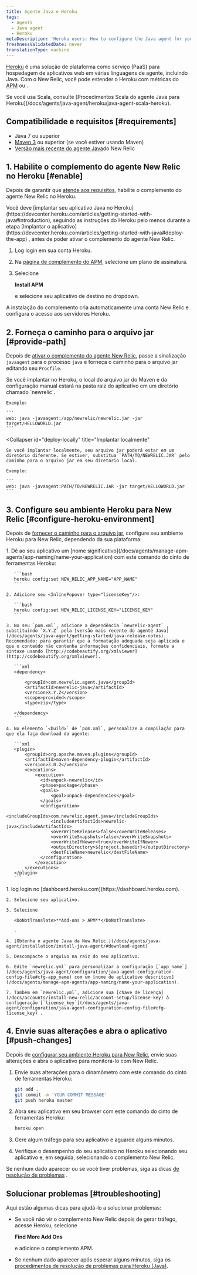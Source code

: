```yaml
---
title: Agente Java e Heroku
tags:
  - Agents
  - Java agent
  - Heroku
metaDescription: 'Heroku users: How to configure the Java agent for your New Relic add-on.'
freshnessValidatedDate: never
translationType: machine
---
```


[Heroku](https://devcenter.heroku.com/articles/newrelic) é uma solução de plataforma como serviço (PaaS) para hospedagem de aplicativos web em várias linguagens de agente, incluindo Java. Com o New Relic, você pode estender o Heroku com métricas do [APM](/docs/apm/new-relic-apm) ou [<InlinePopover type="browser"/>](/docs/browser/new-relic-browser).

<Callout variant="tip">
  Se você usa Scala, consulte [Procedimentos Scala do agente Java para Heroku](/docs/agents/java-agent/heroku/java-agent-scala-heroku).
</Callout>

## Compatibilidade e requisitos [#requirements]

* Java 7 ou superior
* [Maven 3](http://maven.apache.org/download.cgi) ou superior (se você estiver usando Maven)
* [Versão mais recente do agente Java](/docs/release-notes/agent-release-notes/java-release-notes)do New Relic

## 1. Habilite o complemento do agente New Relic no Heroku [#enable]

Depois de garantir que [atende aos requisitos](#requirements), habilite o complemento do agente New Relic no Heroku.

<Callout variant="caution">
  Você deve [implantar seu aplicativo Java no Heroku](https://devcenter.heroku.com/articles/getting-started-with-java#introduction), seguindo as instruções do Heroku pelo menos durante a etapa [Implantar o aplicativo](https://devcenter.heroku.com/articles/getting-started-with-java#deploy-the-app) , antes de poder ativar o complemento do agente New Relic.
</Callout>

1. Log login em sua conta Heroku.

2. Na [página de complemento do APM](https://elements.heroku.com/addons/newrelic#pricing), selecione um plano de assinatura.

3. Selecione

   <DoNotTranslate>**Install APM**</DoNotTranslate>

   e selecione seu aplicativo de destino no dropdown.

A instalação do complemento cria automaticamente uma conta New Relic e configura o acesso aos servidores Heroku.

## 2. Forneça o caminho para o arquivo jar [#provide-path]

Depois de [ativar o complemento do agente New Relic](#enable), passe a sinalização `javaagent` para o processo `java` e forneça o caminho para o arquivo jar editando seu `Procfile`.

<CollapserGroup>
  <Collapser
    id="deploy-heroku"
    title="Implantar no Heroku"
  >
    Se você implantar no Heroku, o local do arquivo jar do Maven e da configuração manual estará na pasta raiz do aplicativo em um diretório chamado `newrelic`.

    Exemplo:

    ```
    web: java -javaagent:/app/newrelic/newrelic.jar -jar target/HELLOWORLD.jar
    ```
  </Collapser>

  <Collapser
    id="deploy-locally"
    title="Implantar localmente"
  >
    Se você implantar localmente, seu arquivo jar poderá estar em um diretório diferente. Se estiver, substitua `PATH/TO/NEWRELIC.JAR` pelo caminho para o arquivo jar em seu diretório local.

    Exemplo:

    ```
    web: java -javaagent:PATH/TO/NEWRELIC.JAR -jar target/HELLOWORLD.jar
    ```
  </Collapser>
</CollapserGroup>

## 3. Configure seu ambiente Heroku para New Relic [#configure-heroku-environment]

Depois de [fornecer o caminho para o arquivo jar](#provide-path), configure seu ambiente Heroku para New Relic, dependendo da sua plataforma:

<CollapserGroup>
  <Collapser
    id="maven-config"
    title="Configuração Maven"
  >
    1. Dê ao seu aplicativo um [nome significativo](/docs/agents/manage-apm-agents/app-naming/name-your-application) com este comando do cinto de ferramentas Heroku:

       ```bash
       heroku config:set NEW_RELIC_APP_NAME="APP_NAME"
       ```

    2. Adicione seu <InlinePopover type="licenseKey"/>:

       ```bash
       heroku config:set NEW_RELIC_LICENSE_KEY="LICENSE_KEY"
       ```

    3. No seu `pom.xml`, adicione a dependência `newrelic-agent` , substituindo `X.Y.Z` pela [versão mais recente do agente Java](/docs/agents/java-agent/getting-started/java-release-notes). Recomendado: para garantir que a formatação adequada seja aplicada e que o conteúdo não contenha informações confidenciais, formate a sintaxe usando [http://codebeautify.org/xmlviewer](http://codebeautify.org/xmlviewer).

       ```xml
       <dependency> 

           <groupId>com.newrelic.agent.java</groupId>
           <artifactId>newrelic-java</artifactId>
           <version>X.Y.Z</version>
           <scope>provided</scope>
           <type>zip</type>

       </dependency>
       ```

    4. No elemento `<build>` de `pom.xml`, personalize a compilação para que ela faça download do agente:

       ```xml
       <plugin>
           <groupId>org.apache.maven.plugins</groupId>
           <artifactId>maven-dependency-plugin</artifactId>
           <version>3.0.2</version>
           <executions>
               <execution>
                 <id>unpack-newrelic</id>
                 <phase>package</phase>
                 <goals>
                     <goal>unpack-dependencies</goal>
                 </goals>
                 <configuration>
                     <includeGroupIds>com.newrelic.agent.java</includeGroupIds>
                     <includeArtifactIds>newrelic-java</includeArtifactIds>
                     <overWriteReleases>false</overWriteReleases>
                     <overWriteSnapshots>false</overWriteSnapshots>
                     <overWriteIfNewer>true</overWriteIfNewer>
                     <outputDirectory>${project.basedir}</outputDirectory>
                     <destFileName>newrelic</destFileName>
                 </configuration>
               </execution>
           </executions>
       </plugin>
       ```
  </Collapser>

  <Collapser title="Configuração manual">
    1. log login no [dashboard.heroku.com](https://dashboard.heroku.com).

    2. Selecione seu aplicativo.

    3. Selecione

       <DoNotTranslate>**Add-ons > APM**</DoNotTranslate>

       .

    4. [Obtenha o agente Java da New Relic.](/docs/agents/java-agent/installation/install-java-agent/#download-agent)

    5. Descompacte o arquivo na raiz do seu aplicativo.

    6. Edite `newrelic.yml` para personalizar a configuração [`app_name`](/docs/agents/java-agent/configuration/java-agent-configuration-config-file#cfg-app_name) com um [nome de aplicativo descritivo](/docs/agents/manage-apm-agents/app-naming/name-your-application).

    7. Também em `newrelic.yml`, adicione sua [chave de licença](/docs/accounts/install-new-relic/account-setup/license-key) à configuração [`license_key`](/docs/agents/java-agent/configuration/java-agent-configuration-config-file#cfg-license_key) .
  </Collapser>
</CollapserGroup>

## 4. Envie suas alterações e abra o aplicativo [#push-changes]

Depois de [configurar seu ambiente Heroku para New Relic](#configure-heroku-environment), envie suas alterações e abra o aplicativo para monitorá-lo com New Relic.

1. Envie suas alterações para o dinamômetro com este comando do cinto de ferramentas Heroku:

   ```bash
   git add .
   git commit -m 'YOUR COMMIT MESSAGE'
   git push heroku master
   ```

2. Abra seu aplicativo em seu browser com este comando do cinto de ferramentas Heroku:

   ```bash
   heroku open
   ```

3. Gere algum tráfego para seu aplicativo e aguarde alguns minutos.

4. Verifique o desempenho do seu aplicativo no Heroku selecionando seu aplicativo e, em seguida, selecionando o complemento New Relic.

Se nenhum dado aparecer ou se você tiver problemas, siga as dicas [de resolução de problemas](#troubleshooting) .

## Solucionar problemas [#troubleshooting]

Aqui estão algumas dicas para ajudá-lo a solucionar problemas:

* Se você não vir o complemento New Relic depois de gerar tráfego, acesse Heroku, selecione

  <DoNotTranslate>**Find More Add Ons**</DoNotTranslate>

  e adicione o complemento APM.

* Se nenhum dado aparecer após esperar alguns minutos, siga os [procedimentos de resolução de problemas para Heroku (Java)](/docs/agents/java-agent/heroku/no-data-appears-heroku-java).